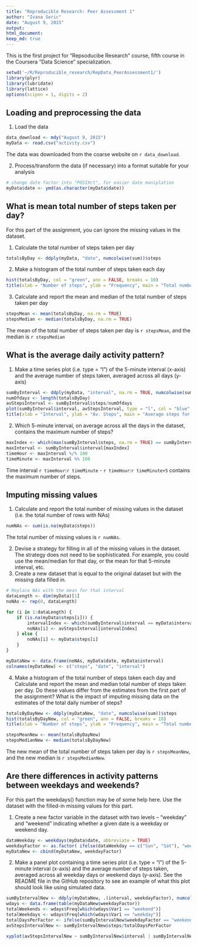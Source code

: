 ```yaml
---
title: "Reproducible Research: Peer Assessment 1"
author: "Ivana Seric"
date: "August 9, 2015"
output: 
html_document:
keep_md: true
---
```



This is the first project for "Repsoducibe Research" course, fifth course in the Coursera "Data Science" specialization. 

```r
setwd('~/R/Reproducible_research/RepData_PeerAssessment1/')
library(plyr)
library(lubridate)
library(lattice)
options(scipen = 1, digits = 2)
```

## Loading and preprocessing the data

1. Load the data

```r
data_download <- mdy("August 9, 2015")
myData <- read.csv("activity.csv")
```

The data was downloaded from the coarse website on `r data_download`.

2. Process/transform the data (if necessary) into a format suitable for your analysis

```r
# change date factor into "POSIXct", for easier date maniplation
myData$date <- ymd(as.character(myData$date))
```


## What is mean total number of steps taken per day?

For this part of the assignment, you can ignore the missing values in the dataset.

1. Calculate the total number of steps taken per day
```r
totalsByDay <- ddply(myData, "date", numcolwise(sum))$steps
```

2. Make a histogram of the total number of steps taken each day 
```r
hist(totalsByDay, col = "green", ann = FALSE, breaks = 10)
title(xlab = "Number of steps", ylab = "Frequency", main = "Total number of steps per day")
```

3. Calculate and report the mean and median of the total number of steps taken per day
```r
stepsMean <- mean(totalsByDay, na.rm = TRUE)
stepsMedian <- median(totalsByDay, na.rm = TRUE)
```

The mean of the total number of steps taken per day is `r stepsMean`, 
and the median is `r stepsMedian`

## What is the average daily activity pattern?


1. Make a time series plot (i.e. type = "l") of the 5-minute interval (x-axis) and the average number of steps taken, averaged across all days (y-axis)
```r
sumByInterval <- ddply(myData, "interval", na.rm = TRUE, numcolwise(sum))
numOfdays <- length(totalsByDay)
avStepsInterval <- sumByInterval$steps/numOfdays
plot(sumByInterval$interval, avStepsInterval, type = "l", col = "blue", lwd = 2, ann = FALSE)
title(xlab = "Interval", ylab = "Av. Steps", main = "Average steps for intervals")
```

2. Which 5-minute interval, on average across all the days in the dataset, contains the maximum number of steps?


```r
maxIndex <- which(max(sumByInterval$steps, na.rm = TRUE) == sumByInterval$steps, arr.ind = TRUE)
maxInterval <- sumByInterval$interval[maxIndex]
timeHour <- maxInterval %/% 100
timeMinute <- maxInterval %% 100
```

Time interval  `r timeHour`:`r timeMinute` - `r timeHour`:`r timeMinute+5` contains the maximum number of steps.


## Imputing missing values

1. Calculate and report the total number of missing values in the dataset (i.e. the total number of rows with NAs)

```r
numNAs <- sum(is.na(myData$steps))
```

The total number of missing values is `r numNAs`.

2. Devise a strategy for filling in all of the missing values in the dataset. The strategy does not need to be sophisticated. For example, you could use the mean/median for that day, or the mean for that 5-minute interval, etc.  
3. Create a new dataset that is equal to the original dataset but with the missing data filled in.

```r
# Replace NAs with the mean for that interval
dataLength <- dim(myData)[1]
noNAs <- rep(0, dataLength)

for (i in 1:dataLength) {
    if (is.na(myData$steps[i])) {
        intervalIndex <- which(sumByInterval$interval == myData$interval[i], arr.ind = TRUE)
        noNAs[i] <- avStepsInterval[intervalIndex]
    } else {
        noNAs[i] <- myData$steps[i]
    }
}

myDataNew <- data.frame(noNAs, myData$date, myData$interval)
colnames(myDataNew) <- c("steps", "date", "interval")
```

4. Make a histogram of the total number of steps taken each day and Calculate and report the mean and median total number of steps taken per day. Do these values differ from the estimates from the first part of the assignment? What is the impact of imputing missing data on the estimates of the total daily number of steps?

```r
totalsByDayNew <- ddply(myDataNew, "date", numcolwise(sum))$steps
hist(totalsByDayNew, col = "green", ann = FALSE, breaks = 10)
title(xlab = "Number of steps", ylab = "Frequency", main = "Total number of steps per day without NAs")
```

```r
stepsMeanNew <- mean(totalsByDayNew)
stepsMedianNew <- median(totalsByDayNew)
```

The new mean of the total number of steps taken per day is `r stepsMeanNew`, 
and the new median is `r stepsMedianNew`. 


## Are there differences in activity patterns between weekdays and weekends?

For this part the weekdays() function may be of some help here. Use the dataset with the filled-in missing values for this part.

1. Create a new factor variable in the dataset with two levels – “weekday” and “weekend” indicating whether a given date is a weekday or weekend day.

```r
dataWeekday <- weekdays(myData$date, abbreviate = TRUE)
weekdayFactor <- as.factor( ifelse(dataWeekday == c("Sun", "Sat"), "weekend", "weekday" ))
myDataNew <- cbind(myDataNew, weekdayFactor)
```

2. Make a panel plot containing a time series plot (i.e. type = "l") of the 5-minute interval (x-axis) and the average number of steps taken, averaged across all weekday days or weekend days (y-axis). See the README file in the GitHub repository to see an example of what this plot should look like using simulated data.

```r
sumByIntervalNew <- ddply(myDataNew, .(interval, weekdayFactor), numcolwise(sum))
wdays <- data.frame(table(myDataNew$weekdayFactor))
totalWeekends <- wdays$Freq[which(wdays$Var1 == "weekend")]
totalWeekdays <- wdays$Freq[which(wdays$Var1 == "weekday")]
totalDaysPerFactor <- ifelse(sumByIntervalNew$weekdayFactor == "weekend", totalWeekends, totalWeekdays )
avStepsIntervalNew <- sumByIntervalNew$steps/totalDaysPerFactor

xyplot(avStepsIntervalNew ~ sumByIntervalNew$interval | sumByIntervalNew$weekdayFactor, type = "l", col = "blue", lwd = 2, main = "Average steps for intervals", xlab = "interval", ylab = "average steps")

```






